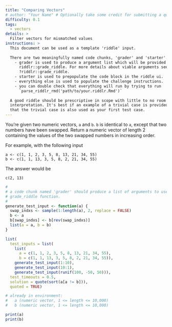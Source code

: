 ```yaml
---
title: "Comparing Vectors"
# author: "Your Name" # Optionally take some credit for submitting a question!
difficulty: 0.1
tags: 
  - vectors
details: >
  Filter vectors for mismatched values
instructions: >
  This document can be used as a template 'riddle' input. 
  
  There are two meaningfully named code chunks, 'grader' and 'starter'. 
    - grader is used to produce a argument list which will be provided to
      riddlr::grade_riddle. For more details about viable arguments see
      ?riddlr::grade_riddle.
    - starter is used to prepopulate the code block in the riddle ui.
    - everything else is used to populate the challenge instructions.
    - you can double check that everything will run by trying to run
      `parse_riddlr_rmd('path/to/your.riddlr.Rmd')`
  
  A good riddle should be prescriptive in scope with little to no room for
  interpretation. It's best if an example of a trivial case is provided, and
  that the trivial case is also used as your first test case.
---
```




You're given two numeric vectors, `a` and `b`. `b` is identical to `a`, except
that two numbers have been swapped. Return a numeric vector of length 2
containing the values of the two swapped numbers in increasing order.

For example, with the following input

```{}
a <- c(1, 1, 2, 3, 5, 8, 13, 21, 34, 55)
b <- c(1, 1, 13, 3, 5, 8, 2, 21, 34, 55)
```

The answer would be

```{}
c(2, 13)
```



```r
# 
# a code chunk named 'grader' should produce a list of arguments to use with the
# grade_riddle function. 
# 
generate_test_input <- function(a) {
  swap_indxs <- sample(1:length(a), 2, replace = FALSE)
  b <- a
  b[swap_indxs] <- b[rev(swap_indxs)]
  list(a = a, b = b)
}

list(
  test_inputs = list(
    list(
      a = c(1, 1, 2, 3, 5, 8, 13, 21, 34, 55),
      b = c(1, 1, 13, 3, 5, 8, 2, 21, 34, 55)),
    generate_test_input(1:10),
    generate_test_input(10:1),
    generate_test_input(runif(100, -50, 50))),
  test_timeouts = 0.5,
  solution = quote(sort(a[a != b])),
  quoted = TRUE)
```

```r
# already in environment:
#   a (numeric vector, 1 <= length <= 10,000)
#   b (numeric vector, 1 <= length <= 10,000)

print(a)
print(b)
```
